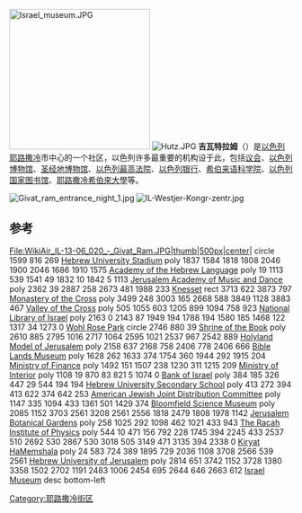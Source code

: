 [[File:Israel_museum.JPG|250px]]
[[Image:Hutz.JPG|thumb]]
'''吉瓦特拉姆'''（{{lang-he-n|גִּבְעַת רָם}}）是[[以色列|以色列]][[耶路撒冷|耶路撒冷]]市中心的一个社区，以色列许多最重要的机构设于此，包括[[議會_(以色列)|议会]]、[[以色列博物馆|以色列博物馆]]、[[圣经地博物馆|圣经地博物馆]]、[[以色列最高法院|以色列最高法院]]、[[以色列银行|以色列银行]]、[[希伯来语科学院|希伯来语科学院]]、[[以色列国家图书馆|以色列国家图书馆]]、[[耶路撒冷希伯來大學|耶路撒冷希伯來大學]]等。

[[File:Givat_ram_entrance_night_1.jpg|thumb]]
[[File:IL-Westjer-Kongr-zentr.jpg|thumb]]
{{耶路撒冷社区}}
==参考==
{{Commons category|Givat-Ram}}
{{reflist}} 

<imagemap>
File:WikiAir_IL-13-06_020_-_Givat_Ram.JPG|thumb|500px|center|
circle 1599 816 269 [[Hebrew_University_Stadium|Hebrew University Stadium]]
poly 1837 1584 1818 1808 2046 1900 2046 1686 1910 1575 [[Academy_of_the_Hebrew_Language|Academy of the Hebrew Language]]
poly 19 1113 539 1541 49 1832 10 1842 5 1113 [[Jerusalem_Academy_of_Music_and_Dance|Jerusalem Academy of Music and Dance]]
poly 2362 39 2887 258 2673 481 1988 233 [[Knesset|Knesset]]
rect 3713 622 3873 797 [[Monastery_of_the_Cross|Monastery of the Cross]]
poly 3499 248 3003 165 2668 588 3849 1128 3883 467 [[Valley_of_the_Cross|Valley of the Cross]]
poly 505 1055 603 1205 899 1094 758 923 [[National_Library_of_Israel|National Library of Israel]]
poly 2163 0 2143 87 1949 194 1788 194 1580 185 1468 122 1317 34 1273 0 [[Wohl_Rose_Park|Wohl Rose Park]]
circle 2746 880 39 [[Shrine_of_the_Book|Shrine of the Book]]
poly 2610 885 2795 1016 2717 1064 2595 1021 2537 967 2542 889 [[Holyland_Model_of_Jerusalem|Holyland Model of Jerusalem]]
poly 2158 637 2168 758 2406 778 2406 666 [[Bible_Lands_Museum|Bible Lands Museum]]
poly 1628 262 1633 374 1754 360 1944 292 1915 204 [[Ministry_of_Finance_(Israel)|Ministry of Finance]]
poly 1492 151 1507 238 1230 311 1215 209 [[Ministry_of_Interior_(Israel)|Ministry of Interior]]
poly 1108 19 870 83 821 5 1074 0 [[Bank_of_Israel|Bank of Israel]]
poly 384 185 326 447 29 544 194 194 [[Hebrew_University_Secondary_School|Hebrew University Secondary School]]
poly 413 272 394 413 622 374 642 253 [[American_Jewish_Joint_Distribution_Committee|American Jewish Joint Distribution Committee]]
poly 1147 335 1094 433 1361 501 1429 374 [[Bloomfield_Science_Museum|Bloomfield Science Museum]]
poly 2085 1152 3703 2561 3208 2561 2556 1818 2479 1808 1978 1142 [[Jerusalem_Botanical_Gardens|Jerusalem Botanical Gardens]]
poly 258 1025 292 1098 462 1021 433 943 [[The_Racah_Institute_of_Physics|The Racah Institute of Physics]]
poly 544 10 471 156 792 228 1745 394 2245 433 2537 510 2692 530 2867 530 3018 505 3149 471 3135 394 2338 0 [[Kiryat_HaMemshala|Kiryat HaMemshala]]
poly 24 583 724 389 1895 729 2036 1108 3708 2566 539 2561 [[Hebrew_University_of_Jerusalem|Hebrew University of Jerusalem]]
poly 2814 651 3742 1152 3728 1380 3358 1502 2702 1191 2483 1006 2454 695 2644 646 2663 612 [[Israel_Museum|Israel Museum]]
desc bottom-left
</imagemap>

{{coord|31.78|N|35.20|E|scale:20000|display=title}}
[[Category:耶路撒冷街区|Category:耶路撒冷街区]]